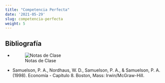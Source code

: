 ```yaml
---
title: "Competencia Perfecta"
date: '2021-05-29'
slug: competencia-perfecta
weight: 5
---
```




## Bibliografía

- ![Notas de Clase](https://org-ind--diapos-econ.netlify.app/)
- Samuelson, P. A., Nordhaus, W. D., Samuelson, P. A., & Samuelson, P. A. (1998). Economía - Capítulo 8. Boston, Mass: Irwin/McGraw-Hill.